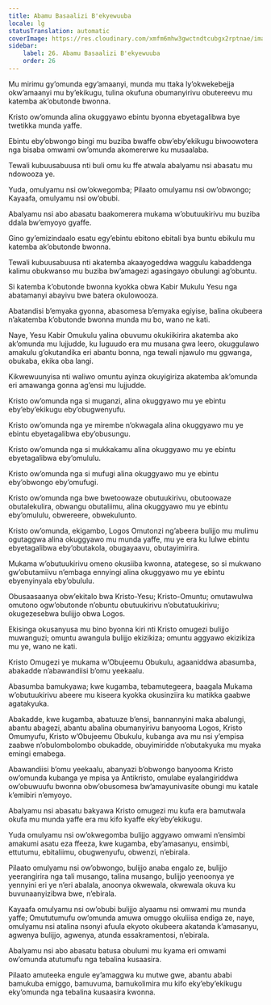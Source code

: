 ```yaml
---
title: Abamu Basaalizi B'ekyewuuba
locale: lg
statusTranslation: automatic
coverImage: https://res.cloudinary.com/xmfm6mhw3gwctndtcubgx2rptnae/image/upload/v1741354419/small_cover_la_gran_rebelion_28716e29d2.webp
sidebar:
    label: 26. Abamu Basaalizi B'ekyewuuba
    order: 26
---
```

Mu mirimu gy’omunda egy’amaanyi, munda mu ttaka ly’okwekebejja okw’amaanyi mu by’ekikugu, tulina okufuna obumanyirivu obutereevu mu katemba ak’obutonde bwonna.

Kristo ow’omunda alina okuggyawo ebintu byonna ebyetagalibwa bye twetikka munda yaffe.

Ebintu eby’obwongo bingi mu buziba bwaffe obw’eby’ekikugu biwoowotera nga bisaba omwami ow’omunda akomererwe ku musaalaba.

Tewali kubuusabuusa nti buli omu ku ffe atwala abalyamu nsi abasatu mu ndowooza ye.

Yuda, omulyamu nsi ow’okwegomba; Pilaato omulyamu nsi ow’obwongo; Kayaafa, omulyamu nsi ow’obubi.

Abalyamu nsi abo abasatu baakomerera mukama w’obutuukirivu mu buziba ddala bw’emyoyo gyaffe.

Gino gy’emizindaalo esatu egy’ebintu ebitono ebitali bya buntu ebikulu mu katemba ak’obutonde bwonna.

Tewali kubuusabuusa nti akatemba akaayogeddwa waggulu kabaddenga kalimu obukwanso mu buziba bw’amagezi agasingayo obulungi ag’obuntu.

Si katemba k’obutonde bwonna kyokka obwa Kabir Mukulu Yesu nga abatamanyi abayivu bwe batera okulowooza.

Abatandisi b’emyaka gyonna, abasomesa b’emyaka egiyise, balina okubeera n’akatemba k’obutonde bwonna munda mu bo, wano ne kati.

Naye, Yesu Kabir Omukulu yalina obuvumu okukiikirira akatemba ako ak’omunda mu lujjudde, ku luguudo era mu musana gwa leero, okuggulawo amakulu g’okutandika eri abantu bonna, nga tewali njawulo mu ggwanga, obukaba, ekika oba langi.

Kikwewuunyisa nti waliwo omuntu ayinza okuyigiriza akatemba ak’omunda eri amawanga gonna ag’ensi mu lujjudde.

Kristo ow’omunda nga si muganzi, alina okuggyawo mu ye ebintu eby’eby’ekikugu eby’obugwenyufu.

Kristo ow’omunda nga ye mirembe n’okwagala alina okuggyawo mu ye ebintu ebyetagalibwa eby’obusungu.

Kristo ow’omunda nga si mukkakamu alina okuggyawo mu ye ebintu ebyetagalibwa eby’omululu.

Kristo ow’omunda nga si mufugi alina okuggyawo mu ye ebintu eby’obwongo eby’omufugi.

Kristo ow’omunda nga bwe bwetoowaze obutuukirivu, obutoowaze obutalekulira, obwangu obutaliimu, alina okuggyawo mu ye ebintu eby’omululu, obwereere, obwekulunto.

Kristo ow’omunda, ekigambo, Logos Omutonzi ng’abeera bulijjo mu mulimu ogutaggwa alina okuggyawo mu munda yaffe, mu ye era ku lulwe ebintu ebyetagalibwa eby’obutakola, obugayaavu, obutayimirira.

Mukama w’obutuukirivu omeno okusiiba kwonna, atategese, so si mukwano gw’obutamiivu n’embaga ennyingi alina okuggyawo mu ye ebintu ebyenyinyala eby’obululu.

Obusaasaanya obw’ekitalo bwa Kristo-Yesu; Kristo-Omuntu; omutawulwa omutono ogw’obutonde n’obuntu obutuukirivu n’obutatuukirivu; okugezesebwa bulijjo obwa Logos.

Ekisinga okusanyusa mu bino byonna kiri nti Kristo omugezi bulijjo muwanguzi; omuntu awangula bulijjo ekizikiza; omuntu aggyawo ekizikiza mu ye, wano ne kati.

Kristo Omugezi ye mukama w’Obujeemu Obukulu, agaaniddwa abasumba, abakadde n’abawandiisi b’omu yeekaalu.

Abasumba bamukyawa; kwe kugamba, tebamutegeera, baagala Mukama w’obutuukirivu abeere mu kiseera kyokka okusinziira ku matikka gaabwe agatakyuka.

Abakadde, kwe kugamba, abatuuze b’ensi, bannannyini maka abalungi, abantu abagezi, abantu abalina obumanyirivu banyooma Logos, Kristo Omumyufu, Kristo w’Obujeemu Obukulu, kubanga ava mu nsi y’empisa zaabwe n’obulombolombo obukadde, obuyimiridde n’obutakyuka mu myaka emingi emabega.

Abawandiisi b’omu yeekaalu, abanyazi b’obwongo banyooma Kristo ow’omunda kubanga ye mpisa ya Antikristo, omulabe eyalangiriddwa ow’obuwuufu bwonna obw’obusomesa bw’amayunivasite obungi mu katale k’emibiri n’emyoyo.

Abalyamu nsi abasatu bakyawa Kristo omugezi mu kufa era bamutwala okufa mu munda yaffe era mu kifo kyaffe eky’eby’ekikugu.

Yuda omulyamu nsi ow’okwegomba bulijjo aggyawo omwami n’ensimbi amakumi asatu eza ffeeza, kwe kugamba, eby’amasanyu, ensimbi, ettutumu, ebitaliimu, obugwenyufu, obwenzi, n’ebirala.

Pilaato omulyamu nsi ow’obwongo, bulijjo anaba engalo ze, bulijjo yeerangirira nga tali musango, talina musango, bulijjo yeenoonya ye yennyini eri ye n’eri abalala, anoonya okwewala, okwewala okuva ku buvunaanyizibwa bwe, n’ebirala.

Kayaafa omulyamu nsi ow’obubi bulijjo alyaamu nsi omwami mu munda yaffe; Omututumufu ow’omunda amuwa omuggo okuliisa endiga ze, naye, omulyamu nsi atalina nsonyi afuula ekyoto okubeera akatanda k’amasanyu, agwenya bulijjo, agwenya, atunda essakramentosi, n’ebirala.

Abalyamu nsi abo abasatu batusa obulumi mu kyama eri omwami ow’omunda atutumufu nga tebalina kusaasira.

Pilaato amuteeka engule ey’amaggwa ku mutwe gwe, abantu ababi bamukuba emiggo, bamuvuma, bamukolimira mu kifo eky’eby’ekikugu eky’omunda nga tebalina kusaasira kwonna.

